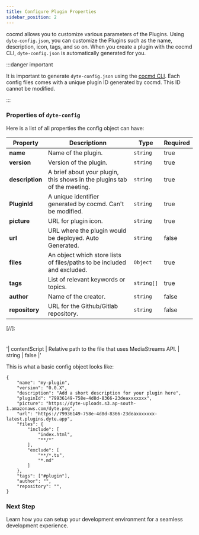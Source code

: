 ```yaml
---
title: Configure Plugin Properties
sidebar_position: 2
---
```


cocmd allows you to customize various parameters of the Plugins. Using
`dyte-config.json`, you can customize the Plugins such as the name, description,
icon, tags, and so on. When you create a plugin with the cocmd CLI,
`dyte-config.json` is automatically generated for you.

:::danger important

It is important to generate `dyte-config.json` using the
[cocmd CLI](https://docs.cocmd.ai/cli/plugins). Each config files comes with a
unique plugin ID generated by cocmd. This ID cannot be modified.

:::

### Properties of `dyte-config`

Here is a list of all properties the config object can have:

| **Property**    | **Description**n                                                          | **Type**   | **Required** |
| --------------- | ------------------------------------------------------------------------ | ---------- | ------------ |
| **name**        | Name of the plugin.                                                      | `string`   | true         |
| **version**     | Version of the plugin.                                                   | `string`   | true         |
| **description** | A brief about your plugin, this shows in the plugins tab of the meeting. | `string`   | true         |
| **PluginId**    | A unique identifier generated by cocmd. Can't be modified.                | `string`   | true         |
| **picture**     | URL for plugin icon.                                                     | `string`   | true         |
| **url**         | URL where the plugin would be deployed. Auto Generated.                  | `string`   | false        |
| **files**       | An object which store lists of files/paths to be included and excluded.  | `Object`   | true         |
| **tags**        | List of relevant keywords or topics.                                     | `string[]` | true         |
| **author**      | Name of the creator.                                                     | `string`   | false        |
| **repository**  | URL for the Github/Gitlab repository.                                    | `string`   | false        |

[//]:
  #
  '| contentScript | Relative path to the file that uses MediaStreams API. | string | false |'

This is what a basic config object looks like:

```tsx
{
    "name": "my-plugin",
    "version": "0.0.X",
    "description": "Add a short description for your plugin here",
    "pluginId": "79936149-758e-4d8d-8366-23deaxxxxxxx",
    "picture": "https://dyte-uploads.s3.ap-south-1.amazonaws.com/dyte.png",
    "url": "https://79936149-758e-4d8d-8366-23deaxxxxxxx-latest.plugins.dyte.app",
    "files": {
        "include": [
            "index.html",
            "**/*"
        ],
        "exclude": [
            "**/*.ts",
            "*.md"
        ]
    },
    "tags": ["#plugin"],
    "author": "",
    "repository": "",
}
```

### Next Step

Learn how you can setup your development environment for a seamless development
experience.
